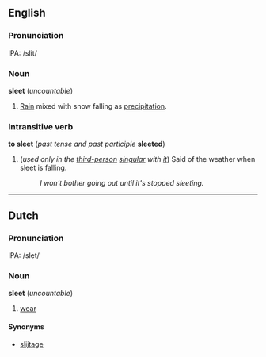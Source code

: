 ==English==
===Pronunciation===
IPA: /slit/

===Noun===
'''sleet''' (''uncountable'')

#[[Rain]] mixed with snow falling as [[precipitation]].

===Intransitive verb===
'''to sleet''' (''past tense and past participle'' '''sleeted''')
#(''used only in the [[third-person]] [[singular]] with [[it]]'') Said of the weather when sleet is falling.
#:''I won't bother going out until it's stopped sleeting.''

----
==Dutch==
===Pronunciation===
IPA: /slet/

===Noun===
'''sleet''' (''uncountable'')

# [[wear]]

====Synonyms====
*[[slijtage]]